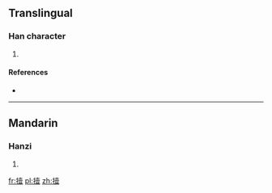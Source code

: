 ==Translingual==

===Han character===
{{Han char|rn=64|rad=手|as=12|sn=15|four=|canj=手土月廿 (QGBT)}}

# {{defn|Han|sort=手12}}

====References====
* {{Han ref|kx=0453.340|dkj=12690|dj=0803.170|hdz=31953.050|uh=648E|ud=25742}}

----

==Mandarin==

===Hanzi===
{{cmn-hanzi|pin=[[yì]] ([[yi4]])|wg=i<sup>4</sup>}}

# {{defn|lang=cmn|sort=手12}}

[[fr:撎]]
[[pl:撎]]
[[zh:撎]]